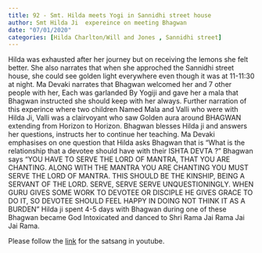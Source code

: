 ```yaml
---
title: 92 - Smt. Hilda meets Yogi in Sannidhi street house
author: Smt Hilda Ji  expereince on meeting Bhagwan
date: "07/01/2020"
categories: [Hilda Charlton/Will and Jones , Sannidhi street]
---
```

Hilda was exhausted after her journey but on receiving the lemons she felt better. She also narrates that when she approched the Sannidhi street house, she could see golden light everywhere even though it was at 11-11:30 at night. Ma Devaki narrates that Bhagwan welcomed her and 7 other people with her, Each was garlanded By Yogiji and gave her a mala that Bhagwan instructed she should keep with her always. Further narration of this experince where two children Named Mala and Valli who were with Hilda Ji, Valli was a clairvoyant who saw Golden aura around BHAGWAN extending from Horizon to Horizon. Bhagwan blesses Hilda ji and answers her questions, instructs her to continue her teaching. Ma Devaki emphasises on one question that Hilda asks Bhagwan that is "What is the relationship that a devotee should have with their ISHTA DEVTA ?" Bhagwan says "YOU HAVE TO SERVE THE LORD OF MANTRA, THAT YOU ARE CHANTING. ALONG WITH THE MANTRA YOU ARE CHANTING YOU MUST SERVE THE LORD OF MANTRA. THIS SHOULD BE THE KINSHIP, BEING A SERVANT OF THE LORD.  SERVE, SERVE SERVE UNQUESTIONINGLY. WHEN GURU GIVES SOME WORK TO DEVOTEE OR DISCIPLE HE GIVES GRACE TO DO IT, SO DEVOTEE SHOULD FEEL HAPPY IN DOING NOT THINK  IT AS A BURDEN " Hilda ji spent 4-5 days with Bhagwan during one of these Bhagwan became God Intoxicated and danced to Shri Rama Jai Rama Jai Jai Rama.
 
Please follow the [link](https://youtu.be/B_P1K7Ljaus?si=ID5Fnfcv5laL1ceM) for the satsang in youtube.

